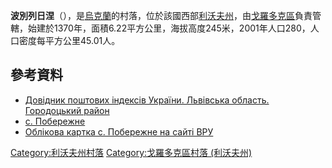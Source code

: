 {{coord|49|42|29|N|23|28|27|E|scale:100000|display=title}}

'''波別列日涅'''（{{lang-uk|Побережне}}），是[[烏克蘭|烏克蘭]]的村落，位於該國西部[[利沃夫州|利沃夫州]]，由[[戈羅多克區|戈羅多克區]]負責管轄，始建於1370年，面積6.22平方公里，海拔高度245米，2001年人口280，人口密度每平方公里45.01人。

==參考資料==
*[http://www.uaidx.com/13/301/index Довідник поштових індексів України. Львівська область. Городоцький район] {{Wayback|url=http://www.uaidx.com/13/301/index |date=20161001112734 }}
*[http://w1.c1.rada.gov.ua/pls/z7503/A005?rf7571=19372 с. Побережне]
*[http://w1.c1.rada.gov.ua/pls/z7503/A005?rf7571=19372 Облікова картка с. Побережне на сайті ВРУ]

{{DEFAULTSORT:Побережне}}
[[Category:利沃夫州村落|Category:利沃夫州村落]]
[[Category:戈羅多克區村落_(利沃夫州)|Category:戈羅多克區村落 (利沃夫州)]]


{{Lviv-geo-stub}}